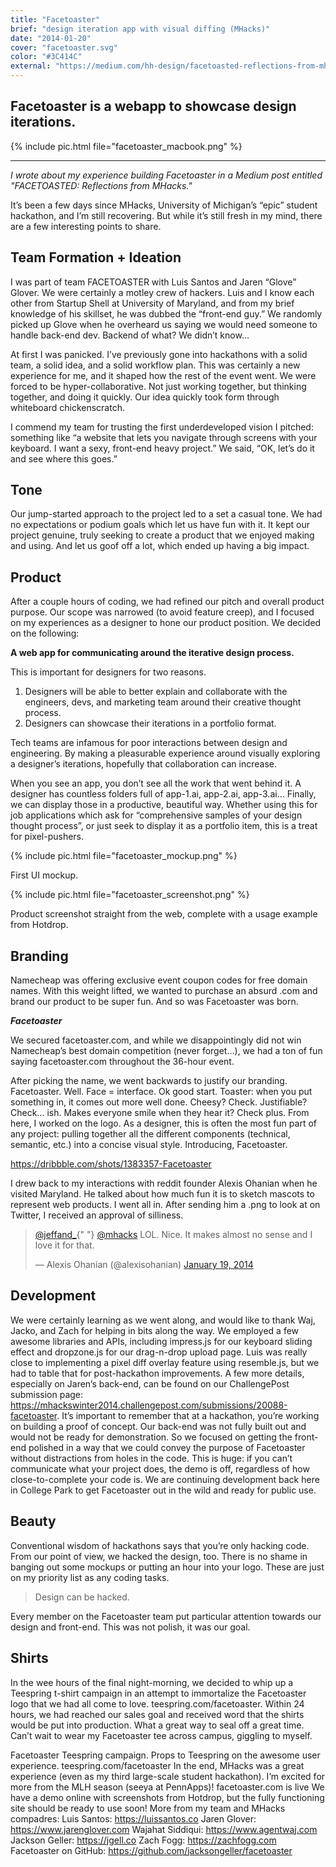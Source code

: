 ```yaml
---
title: "Facetoaster"
brief: "design iteration app with visual diffing (MHacks)"
date: "2014-01-20"
cover: "facetoaster.svg"
color: "#3C414C"
external: "https://medium.com/hh-design/facetoasted-reflections-from-mhacks-5a718169b6b#.jhagxr9by"
---
```


## Facetoaster is a webapp to showcase design iterations.

{% include pic.html file="facetoaster_macbook.png" %}

---

_I wrote about my experience building Facetoaster in a Medium post entitled "FACETOASTED: Reflections from MHacks."_

It’s been a few days since MHacks, University of Michigan’s “epic” student hackathon, and I’m still recovering. But while it’s still fresh in my mind, there are a few interesting points to share.

## Team Formation + Ideation

I was part of team FACETOASTER with Luis Santos and Jaren “Glove” Glover. We were certainly a motley crew of hackers. Luis and I know each other from Startup Shell at University of Maryland, and from my brief knowledge of his skillset, he was dubbed the “front-end guy.” We randomly picked up Glove when he overheard us saying we would need someone to handle back-end dev. Backend of what? We didn’t know…

At first I was panicked. I’ve previously gone into hackathons with a solid team, a solid idea, and a solid workflow plan. This was certainly a new experience for me, and it shaped how the rest of the event went. We were forced to be hyper-collaborative. Not just working together, but thinking together, and doing it quickly. Our idea quickly took form through whiteboard chickenscratch.

I commend my team for trusting the first underdeveloped vision I pitched: something like “a website that lets you navigate through screens with your keyboard. I want a sexy, front-end heavy project.” We said, “OK, let’s do it and see where this goes.”

## Tone

Our jump-started approach to the project led to a set a casual tone. We had no expectations or podium goals which let us have fun with it. It kept our project genuine, truly seeking to create a product that we enjoyed making and using. And let us goof off a lot, which ended up having a big impact.

## Product

After a couple hours of coding, we had refined our pitch and overall product purpose. Our scope was narrowed (to avoid feature creep), and I focused on my experiences as a designer to hone our product position. We decided on the following:

**A web app for communicating around the iterative design process.**

This is important for designers for two reasons.

1. Designers will be able to better explain and collaborate with the engineers, devs, and marketing team around their creative thought process.
2. Designers can showcase their iterations in a portfolio format.

Tech teams are infamous for poor interactions between design and engineering. By making a pleasurable experience around visually exploring a designer’s iterations, hopefully that collaboration can increase.

When you see an app, you don’t see all the work that went behind it. A designer has countless folders full of app-1.ai, app-2.ai, app-3.ai… Finally, we can display those in a productive, beautiful way. Whether using this for job applications which ask for “comprehensive samples of your design thought process”, or just seek to display it as a portfolio item, this is a treat for pixel-pushers.

{% include pic.html file="facetoaster_mockup.png" %}

First UI mockup.

{% include pic.html file="facetoaster_screenshot.png" %}

Product screenshot straight from the web, complete with a usage example from Hotdrop.

## Branding

Namecheap was offering exclusive event coupon codes for free domain names. With this weight lifted, we wanted to purchase an absurd .com and brand our product to be super fun. And so was Facetoaster was born.

**_Facetoaster_**

We secured facetoaster.com, and while we disappointingly did not win Namecheap’s best domain competition (never forget…), we had a ton of fun saying facetoaster.com throughout the 36-hour event.

After picking the name, we went backwards to justify our branding. Facetoaster. Well. Face = interface. Ok good start. Toaster: when you put something in, it comes out more well done. Cheesy? Check. Justifiable? Check… ish. Makes everyone smile when they hear it? Check plus.
From here, I worked on the logo. As a designer, this is often the most fun part of any project: pulling together all the different components (technical, semantic, etc.) into a concise visual style. Introducing, Facetoaster.

https://dribbble.com/shots/1383357-Facetoaster

I drew back to my interactions with reddit founder Alexis Ohanian when he visited Maryland. He talked about how much fun it is to sketch mascots to represent web products. I went all in. After sending him a .png to look at on Twitter, I received an approval of silliness.

<blockquote class="twitter-tweet" data-lang="en">
	<p lang="en" dir="ltr">
		<a href="https://twitter.com/jeffand_">@jeffand_</a>{" "}
		<a href="https://twitter.com/mhacks">@mhacks</a> LOL. Nice. It makes almost
		no sense and I love it for that.
	</p>
	&mdash; Alexis Ohanian (@alexisohanian) <a href="https://twitter.com/alexisohanian/status/424802034533941248">January 19, 2014</a>
</blockquote>
<script async src="//platform.twitter.com/widgets.js" charset="utf-8"></script>

## Development

We were certainly learning as we went along, and would like to thank Waj, Jacko, and Zach for helping in bits along the way. We employed a few awesome libraries and APIs, including impress.js for our keyboard sliding effect and dropzone.js for our drag-n-drop upload page. Luis was really close to implementing a pixel diff overlay feature using resemble.js, but we had to table that for post-hackathon improvements. A few more details, especially on Jaren’s back-end, can be found on our ChallengePost submission page: https://mhackswinter2014.challengepost.com/submissions/20088-facetoaster.
It’s important to remember that at a hackathon, you’re working on building a proof of concept. Our back-end was not fully built out and would not be ready for demonstration. So we focused on getting the front-end polished in a way that we could convey the purpose of Facetoaster without distractions from holes in the code. This is huge: if you can’t communicate what your project does, the demo is off, regardless of how close-to-complete your code is. We are continuing development back here in College Park to get Facetoaster out in the wild and ready for public use.

## Beauty

Conventional wisdom of hackathons says that you’re only hacking code. From our point of view, we hacked the design, too. There is no shame in banging out some mockups or putting an hour into your logo. These are just on my priority list as any coding tasks.

> Design can be hacked.

Every member on the Facetoaster team put particular attention towards our design and front-end. This was not polish, it was our goal.

## Shirts

In the wee hours of the final night-morning, we decided to whip up a Teespring t-shirt campaign in an attempt to immortalize the Facetoaster logo that we had all come to love. teespring.com/facetoaster. Within 24 hours, we had reached our sales goal and received word that the shirts would be put into production. What a great way to seal off a great time. Can’t wait to wear my Facetoaster tee across campus, giggling to myself.

Facetoaster Teespring campaign. Props to Teespring on the awesome user experience. teespring.com/facetoaster
In the end, MHacks was a great experience (even as my third large-scale student hackathon). I’m excited for more from the MLH season (seeya at PennApps)!
facetoaster.com is live
We have a demo online with screenshots from Hotdrop, but the fully functioning site should be ready to use soon!
More from my team and MHacks compadres:
Luis Santos: https://luissantos.co
Jaren Glover: https://www.jarenglover.com
Wajahat Siddiqui: https://www.agentwaj.com
Jackson Geller: https://jgell.co
Zach Fogg: https://zachfogg.com
Facetoaster on GitHub: https://github.com/jacksongeller/facetoaster
